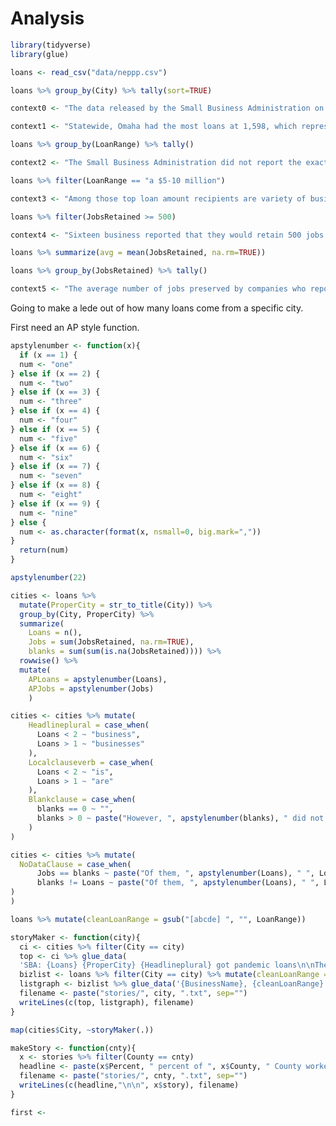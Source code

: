 # Analysis

```r
library(tidyverse)
library(glue)
```

```r
loans <- read_csv("data/neppp.csv")
```

```r
loans %>% group_by(City) %>% tally(sort=TRUE)
```

```r
context0 <- "The data released by the Small Business Administration on Monday is only a small slice of all Paycheck Protection loans issued during the pandemic. The government revealed details of 650,000 loans on Monday. In all, more than 5 million loans were granted under the program.\n\nThe loans are low-interest loans that can be forgiven if the company uses the money to retain employees. Companies are just now beginning the loan forgiveness process."
```



```r
context1 <- "Statewide, Omaha had the most loans at 1,598, which represented 38 percent of all loans given to Nebraska businesses. Lincoln (672), Grand Island, (147), Kearney (116) and Norfolk (89) rounded out the top 5."
```

```r
loans %>% group_by(LoanRange) %>% tally()
```

```r
context2 <- "The Small Business Administration did not report the exact amount each business took out in loans, offering a range that the loan fell into. Only loans of $150,000 or more were reported.\n\nOf the 4,179 loans, 2,394 of them were for the lowest range, $150,000 to $350,000. Statewide, 36 businesses got loans of $5 million to $10 million."
```

```r
loans %>% filter(LoanRange == "a $5-10 million")
```

```r
context3 <- "Among those top loan amount recipients are variety of businesses, mostly based in eastern Nebraska. Several are medical companies, such as the Kearney Regional Medical Center and the Nebraska Orthopaedic Hospital in Omaha. Rotella's Italian Bakery claimed to have retained 466 jobs with their upper range loan. Several agriculture industry businesses also topped the list."
```

```r
loans %>% filter(JobsRetained >= 500)
```

```r
context4 <- "Sixteen business reported that they would retain 500 jobs with their loans, the highest amount disclosed by federal regulators."
```

```r
loans %>% summarize(avg = mean(JobsRetained, na.rm=TRUE))

loans %>% group_by(JobsRetained) %>% tally()
```

```r
context5 <- "The average number of jobs preserved by companies who reported that number is 51. However, 106 Nebraska companies said they retained zero workers with the loan. Another 644 left the question blank on their application."
```



Going to make a lede out of how many loans come from a specific city. 

First need an AP style function.

```r
apstylenumber <- function(x){
  if (x == 1) {
  num <- "one"
} else if (x == 2) {
  num <- "two"
} else if (x == 3) {
  num <- "three"
} else if (x == 4) {
  num <- "four"
} else if (x == 5) {
  num <- "five"
} else if (x == 6) {
  num <- "six"
} else if (x == 7) {
  num <- "seven"
} else if (x == 8) {
  num <- "eight"
} else if (x == 9) {
  num <- "nine"
} else {
  num <- as.character(format(x, nsmall=0, big.mark=","))
}
  return(num)
}
```

```r
apstylenumber(22)
```


```r
cities <- loans %>% 
  mutate(ProperCity = str_to_title(City)) %>% 
  group_by(City, ProperCity) %>% 
  summarize(
    Loans = n(), 
    Jobs = sum(JobsRetained, na.rm=TRUE), 
    blanks = sum(sum(is.na(JobsRetained)))) %>% 
  rowwise() %>% 
  mutate(
    APLoans = apstylenumber(Loans), 
    APJobs = apstylenumber(Jobs)
    )
```
```r
cities <- cities %>% mutate(
    Headlineplural = case_when(
      Loans < 2 ~ "business",
      Loans > 1 ~ "businesses"
    ),
    Localclauseverb = case_when(
      Loans < 2 ~ "is",
      Loans > 1 ~ "are"
    ),
    Blankclause = case_when(
      blanks == 0 ~ "",
      blanks > 0 ~ paste("However, ", apstylenumber(blanks), " did not report information about jobs preserved with the loan.", sep="")
    )
)
```

```r
cities <- cities %>% mutate(
  NoDataClause = case_when(
      Jobs == blanks ~ paste("Of them, ", apstylenumber(Loans), " ", Localclauseverb, " from ", ProperCity, ". However, the business provided no information about the number of jobs they expected to preserve.", sep=""), 
      blanks != Loans ~ paste("Of them, ", apstylenumber(Loans), " ", Localclauseverb, " from ", ProperCity, " and they claimed in their loan paperwork they would preserve ", apstylenumber(Jobs), " jobs with that money.", " ", Blankclause, sep="")
)
)
```


```r
loans %>% mutate(cleanLoanRange = gsub("[abcde] ", "", LoanRange))
```


```r
storyMaker <- function(city){
  ci <- cities %>% filter(City == city)
  top <- ci %>% glue_data(
  'SBA: {Loans} {ProperCity} {Headlineplural} got pandemic loans\n\nThe Small Business Administration on Monday released some details about 4,179 Nebraska businesses that took out Paycheck Protection Program loans of $150,000 or more.\n\n{NoDataClause}\n\n{context0}\n\n{context1}\n\n{context2}\n\n{context3}\n\n{context4}\n\n{context5}\n\n{ProperCity} loans reported by the SBA on Monday: ')
  bizlist <- loans %>% filter(City == city) %>% mutate(cleanLoanRange = gsub("[abcde] ", "", LoanRange)) %>% arrange(BusinessName)
  listgraph <- bizlist %>% glue_data('{BusinessName}, {cleanLoanRange}. ')
  filename <- paste("stories/", city, ".txt", sep="")
  writeLines(c(top, listgraph), filename)
}
```

```r
map(cities$City, ~storyMaker(.))
```



```r
makeStory <- function(cnty){
  x <- stories %>% filter(County == cnty)
  headline <- paste(x$Percent, " percent of ", x$County, " County workers have claimed unemployment during pandemic", sep="")
  filename <- paste("stories/", cnty, ".txt", sep="")
  writeLines(c(headline,"\n\n", x$story), filename)
}
```



```r
first <-  


```


